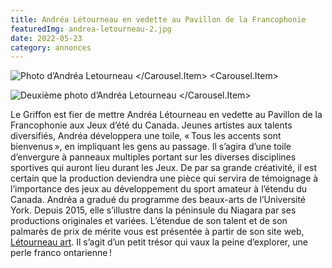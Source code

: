 ```yaml
---
title: Andréa Létourneau en vedette au Pavillon de la Francophonie
featuredImg: andrea-letourneau-2.jpg
date: 2022-05-23
category: annonces
---
```


<Carousel className="mb-5 bg-black">
<Carousel.Item>

![Photo d’Andréa Letourneau](./andrea-letourneau-2.jpg)
</Carousel.Item>
<Carousel.Item>

![Deuxième photo d’Andréa Letourneau](./andrea-letourneau-3.jpg)
</Carousel.Item>
</Carousel>

Le Griffon est fier de mettre Andréa Létourneau en vedette au Pavillon de la Francophonie aux Jeux d’été du Canada. Jeunes artistes aux talents diversifiés, Andréa développera une toile, « Tous les accents sont bienvenus », en impliquant les gens au passage. Il s’agira d’une toile d’envergure à panneaux multiples portant sur les diverses disciplines sportives qui auront lieu durant les Jeux. De par sa grande créativité, il est certain que la production deviendra une pièce qui servira de témoignage à l’importance des jeux au développement du sport amateur à l’étendu du Canada. Andréa a gradué du programme des beaux-arts de l’Université York. Depuis 2015, elle s’illustre dans la péninsule du Niagara par ses productions originales et variées. L’étendue de son talent et de son palmarès de prix de mérite vous est présentée à partir de son site web, [Létourneau art](https://www.letourneauart.com). Il s’agit d’un petit trésor qui vaux la peine d’explorer, une perle franco ontarienne !